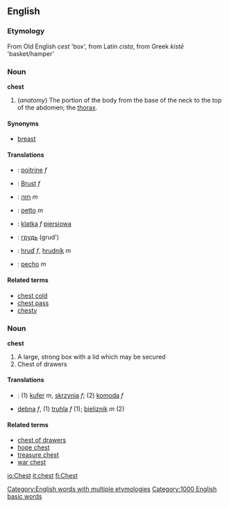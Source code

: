 ==English==

===Etymology===
From Old English ''cest'' 'box', from Latin ''cista'', from Greek ''kistē'' 'basket/hamper'

=== Noun ===
'''chest'''

# (''anatomy'') The portion of the body from the base of the neck to the top of the abdomen; the [[thorax]].

====Synonyms====
*[[breast]]

====Translations====
*{{fr}}: [[poitrine]] ''f''
*{{de}}: [[Brust]] ''f''
*{{he}}: [[חזה]] ''m''
*{{it}}: [[petto]] ''m''
*{{pl}}: [[klatka]] ''f'' [[piersiowa]]
*{{ru}}: [[грудь]] (grud')
*{{sk}}: [[hruď]] ''f'', [[hrudník]] ''m''
*{{es}}: [[pecho]] ''m''

====Related terms====
*[[chest cold]]
*[[chest pass]]
*[[chesty]]

=== Noun ===
'''chest'''

# A large, strong box with a lid which may be secured
# Chest of drawers

====Translations====
*{{pl}}: (1) [[kufer]] ''m'', [[skrzynia]] ''f''; (2) [[komoda]] ''f''
*{{sk}} [[debna#Slovak|debna]] ''f'', (1) [[truhla#truhla|truhla]] ''f'' (1); [[bielizník#Slovak|bielizník]] ''m'' (2)

==== Related terms ====
*[[chest of drawers]]
*[[hope chest]]
*[[treasure chest]]
*[[war chest]]

[[Category:English words with multiple etymologies]]

[[Category:1000 English basic words]]

[[io:Chest]]
[[it:chest]]
[[fi:Chest]]